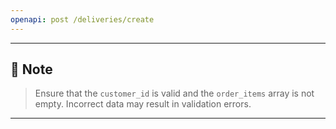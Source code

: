 ```yaml
---
openapi: post /deliveries/create
---
```


---

## 📝 Note  
> Ensure that the `customer_id` is valid and the `order_items` array is not empty. Incorrect data may result in validation errors.

---